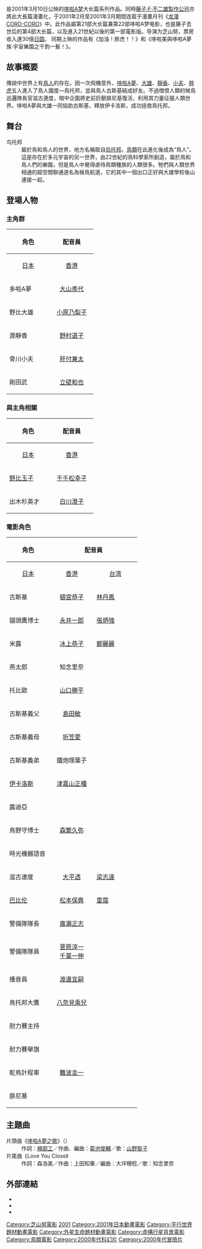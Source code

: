 {{pathnav|多啦A夢|多啦A夢電影作品}}
{{noteTA
|G1=Doraemon
|1=zh-cn:龙漫CORO-CORO;zh-tw:快樂快樂月刊;zh-hk:快樂龍
}}
{{電影資訊框
| 片名     = 哆啦A夢：大雄與翼之勇者
| 電影原名 = {{lang|ja|ドラえもん のび太と翼の勇者たち}}
| 圖像     = 大雄與翼之勇者.jpg
| 圖像大小 = 250px
| 圖像說明 = 
| 片名表記 = 
| 副標題   = 
| 導演     = [[芝山努|芝山努]]
| 監製     = 
| 製片     = 
| 動作指導 = 
| 編劇     = 
| 劇本     = 
| 故事     = 
| 原著     = [[藤子·F·不二雄|藤子·F·不二雄]]
| 旁白     = 
| 統籌     = 
| 主演     = 
| 配樂     = [[堀井勝美|堀井勝美]]
| 主題曲   = 
| 片尾曲   = 
| 攝影     = 
| 剪輯     = 
| 音效     = 
| 製片商   = SHIN-EI動画、[[小學館|小學館]]、朝日电视台
| 片長     = 91分鐘
| 產地     = {{JPN}}
| 語言     = [[日語|日語]]
| 上映日期 = {{flagicon|JPN}} 2001年3月10日<br />{{flagicon|HKG}} 2003年4月17日<br />{{flagicon|ROC}} 2004年6月25日<br>{{flagicon|Vietnam}} 2013年3月8日
| 發行商   = 
| 發行日期 = 
| 公映許可 = 
| 預算     = 
| 票房     = 
| 前集     = [[大雄的太陽王傳說|大雄的太陽王傳說]]
| 續集     = [[大雄與機器人王國|大雄與機器人王國]]
| 官方網站 = 
}}

{{日本作品|哆啦A夢：大雄與翼之勇者|ドラえもん のび太と翼の勇者たち}}是2001年3月10日公映的[[哆啦A梦|哆啦A梦]]大长篇系列作品。同時[[藤子·F·不二雄製作公司|藤子·F·不二雄製作公司]]亦將此大長篇漫畫化，于2001年2月至2001年3月期間连载于漫畫月刊《[[龙漫CORO-CORO|龙漫CORO-CORO]]》中。此作品屬第21部大长篇兼第22部哆啦A梦电影，也是藤子去世后的第4部大长篇，以及進入21世紀以後的第一部電影版。导演为芝山努，票房收入達30億[[日圆|日圆]]。 同期上映的作品有《加油！胖虎！！》和《哆啦美與哆啦A夢族·宇宙樂園之千鈞一髮！》。

==故事概要==
傳說中世界上有[[鳥人_(傳說生物)|鳥人]]的存在。因一次飛機意外，[[哆啦A夢_(漫畫角色)|哆啦A夢]]、[[野比大雄|大雄]]、[[靜香|靜香]]、[[小夫|小夫]]、[[胖虎|胖虎]]五人進入了鳥人國度—鳥托邦，並與鳥人古斯基結成好友。不過憎恨人類的候鳥巡邏隊長官滋古連度，暗中企圖將史前巨獸腓尼基復活，利用其力量征服人類世界。哆啦A夢與大雄一同協助古斯基，釋放伊卡洛斯，成功拯救鳥托邦。

==舞台==
;鸟托邦
:屬於鳥和鳥人的世界，地方名稱取自[[烏托邦|烏托邦]]。[[鳥類|鳥類]]在此進化後成為“鳥人”。這是存在於多元宇宙的另一世界，由22世紀的鳥科學家所創造，屬於鳥和鳥人們的樂園，但是鳥人中覺得虐待鳥類種族的人類很多。牠們與人類世界相通的超空間聯通道名為候鳥航道，它的其中一個出口正好與大雄學校後山連接一起。

==登場人物==
===主角群===
{| class="wikitable" style="text-align:center"
! rowspan="2" width="100"|角色
! align="center" colspan="3"|配音員
|-
! rowspan="1" align="center" width="100"| {{flagicon|Japan}} [[日本|日本]]
! rowspan="1" align="center" width="100"| {{flagicon|HKG}} [[香港|香港]]
! colspan="1" align="center" width="100"| {{flagicon|Taiwan}} [[台湾|台湾]]
|-
|多啦A夢 ||[[大山羨代|大山羨代]]||[[林保全|林保全]]||[[陳美貞|陳美貞]]
|-
|野比大雄 ||[[小原乃梨子|小原乃梨子]]||[[盧素娟|盧素娟]]||[[楊凱凱|楊凱凱]]
|-
|源靜香 ||[[野村道子|野村道子]]||[[梁少霞|梁少霞]]||[[許淑嬪|許淑嬪]]
|-
|骨川小夫 ||[[肝付兼太|肝付兼太]]||[[黃鳳英|黃鳳英]]||[[劉傑_(配音員)|劉傑]]
|-
|剛田武 ||[[立壁和也|立壁和也]]||[[陳卓智|陳卓智]]||[[于正昌|于正昌]]
|}

===與主角相關===
{| class="wikitable" style="text-align:center"
! rowspan="2" width="100"|角色
! align="center" colspan="3"|配音員
|-
! rowspan="1" align="center" width="100"| {{flagicon|Japan}} [[日本|日本]]
! rowspan="1" align="center" width="100"| {{flagicon|HKG}} [[香港|香港]]
! colspan="1" align="center" width="100"| {{flagicon|Taiwan}} [[台湾|台湾]]
|-
|[[野比玉子|野比玉子]]||[[千千松幸子|千千松幸子]]|| ||[[許淑嬪|許淑嬪]]
|-
|出木杉英才||[[白川澄子|白川澄子]]||[[陳凱婷|陳凱婷]]||[[劉如蘋|劉如蘋]]
|}

===電影角色===
{| class="wikitable" style="text-align:center"
! rowspan="2" width="100"|角色
! align="center" colspan="3"|配音員
! rowspan="2" |介紹
|-
! rowspan="1" align="center" width="100"| {{flagicon|Japan}} [[日本|日本]]
! rowspan="1" align="center" width="100"| {{flagicon|HKG}} [[香港|香港]]
! colspan="1" align="center" width="100"| {{flagicon|Taiwan}} [[台湾|台湾]]
|-
|古斯基||[[頓宮恭子|頓宮恭子]]||[[林丹鳳|林丹鳳]]||[[吳東原|吳東原]]||鳥托邦的少年。幼年時因意外而害怕飛行，但是他非常想靠自己的翅膀飛行，身邊有一架飛機雪鵝號解決不能飛的問題。真正的父親是傳說中的鳥人伊卡洛斯，但他并不知道，其後因大雄跟伊卡洛斯的支持成功靠自己的翅膀飛行。
|-
|貓頭鷹博士||[[永井一郎|永井一郎]]||[[張炳強|張炳強]]||[[孫中台|孫中台]]||鳥托邦的考古學家，古斯基的朋友之一。極力對腓尼基深入研究，被滋古連度尊為恩師。
|-
|米露||[[冰上恭子|冰上恭子]]||[[鄭麗麗|鄭麗麗]]||[[丘梅君|丘梅君]]||古斯基的女朋友。總愛像管家一樣管著古斯基，對古斯基的伊卡洛斯訓練抱有嚴格的態度。
|-
|燕太郎||知念里奈||||[[劉如蘋|劉如蘋]]||
|-
|托比歐||[[山口勝平|山口勝平]]||||[[許淑嬪|許淑嬪]]||
|-
|古斯基義父||[[島田敏|島田敏]]||||[[孫德成|孫德成]]||
|-
|古斯基義母||[[折笠愛|折笠愛]]||||[[楊凱凱|楊凱凱]]||
|-
|古斯基義弟||鐵炮塚葉子||||[[丘梅君|丘梅君]]||
|-
|[[伊卡洛斯|伊卡洛斯]]||[[津嘉山正種|津嘉山正種]]||||[[康殿宏|康殿宏]]||傳說中的鳥人勇者。鳥人為紀念牠，每年舉辦伊卡洛斯耐力賽（等同候鳥巡邏隊入隊測驗）。然而為了負起滋古連度受傷的責任，自願把自己關在監獄島，爾後在古斯基等人的要求下才自行釋放，幫助對付腓尼基。真正身份是古斯基的親生父親，因自己和妻子露迪亞在歸途中遭到暴風雨，在混亂之下不小心將剛出生的孩子丟失，才使古斯基的養母意外在購物回來途中撿到空中掉落下來的他。但是除了他自己外並沒有任何人知道這回事。
|-
|露迪亞||||||[[陳美貞|陳美貞]]||古斯基已故的親生母親，因和丈夫伊卡洛斯在歸途中遭到暴風雨，不小心將剛出生的孩子丟失，也因而古斯基與親生父母分離而被養母撿到並收養。
|-
|鳥野守博士||[[森繁久弥|森繁久弥]]||||[[孫德成|孫德成]]||22世紀鳥類學家，鳥托邦創建者。對小鳥情如手足，討厭人世。於是將小鳥們都帶往史前時代，途中遇上時空歪曲把大家都混進另一個星球，然後開發星球，形成現在的鳥托邦。
|-
|時光機器語音||||||[[劉如蘋|劉如蘋]]||
|-
|滋古連度||[[大平透|大平透]]||[[梁志達|梁志達]]||[[李香生|李香生]]||候鳥巡邏隊長官。野心侵略人類世界，想藉著腓尼基完成美夢，但差點被進化後的腓尼基殺死；他之所以會想對付人類，是因為他曾被人類槍擊。
|-
|[[巴比伦|巴比伦]]||[[松本保典|松本保典]]||[[雷霆_(配音員)|雷霆]]||[[孫中台|孫中台]]||候鳥巡邏隊隊長。滋古連度的下屬，總會奉承滋古連度。
|-
|警備隊隊長||[[廣瀨正志|廣瀨正志]]||||[[孫德成|孫德成]]||
|-
|警備隊隊員||[[菅原淳一|菅原淳一]]<br>[[千葉一伸|千葉一伸]]||||[[劉傑_(配音員)|劉傑]]<br>[[康殿宏|康殿宏]]<br>[[李香生|李香生]]||
|-
|播音員||[[渡邊宜嗣|渡邊宜嗣]]||||[[康殿宏|康殿宏]]||
|-
|鳥托邦大鷹||[[八奈見乘兒|八奈見乘兒]]||||[[康殿宏|康殿宏]]||
|-
|耐力賽主持||||||[[劉傑_(配音員)|劉傑]]||
|-
|耐力賽舉旗||||||[[于正昌|于正昌]]||
|-
|鴕鳥計程車||[[難波圭一|難波圭一]]||||[[康殿宏|康殿宏]]||
|-
|腓尼基|| ||||||被鳥野守博士封印在冰山裡的一隻巨大的恐龍。被滋古連度喚醒，然後哆啦A夢企圖利用進退化放射線槍將牠退化成變形蟲，不料卻被巴比倫阻止並造成進化放射線照射到牠身上，使得牠變得越來越強大。不僅如此，歸屬的本能讓牠朝向鳥托邦飛去並大肆破壞，最後哆啦A夢等人用鳥野守博士荒廢多年的時光機把牠帶到地球尚未誕生的宇宙，鳥托邦危機也就因此解除。
|}

==主題曲==
; 片頭曲《[[哆啦A夢之歌|哆啦A夢之歌]]》（{{lang|ja|ドラえもんのうた}}）
: 作詞：[[楠部工|楠部工]]／作曲、編曲：[[菊池俊輔|菊池俊輔]]／歌：[[山野智子|山野智子]]
; 片尾曲《Love You Close》
: 作詞：森浩美／作曲：上田知華／編曲：大坪穂稔／歌：知念里奈

== 外部連結 ==
*{{imdb title|0306741}}
*{{mtime|15573}}
*{{douban}}

{{哆啦A夢}}
{{芝山努監督作品}}

{{DEFAULTSORT:Doraemon: Nobita to tsubasa no yûsha tachi}}
[[Category:芝山努電影|Category:芝山努電影]]
[[Category:哆啦A梦电影作品|2001]]
[[Category:2001年日本動畫電影|Category:2001年日本動畫電影]]
[[Category:平行世界題材動畫電影|Category:平行世界題材動畫電影]]
[[Category:外星生命題材動畫電影|Category:外星生命題材動畫電影]]
[[Category:虛構行星背景電影|Category:虛構行星背景電影]]
[[Category:鳥類電影|Category:鳥類電影]]
[[Category:2000年代科幻片|Category:2000年代科幻片]]
[[Category:2000年代冒險片|Category:2000年代冒險片]]